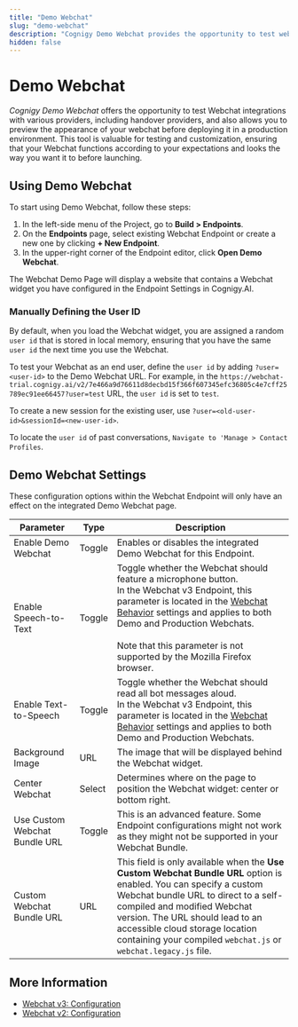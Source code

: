 ```yaml
---
title: "Demo Webchat"
slug: "demo-webchat"
description: "Cognigy Demo Webchat provides the opportunity to test webchat integrations with various providers, including handover providers, and also allows you to preview the appearance of your webchat before deploying it in a production environment."
hidden: false
---
```


# Demo Webchat

_Cognigy Demo Webchat_ offers the opportunity to test Webchat integrations with various providers, including handover providers, and also allows you to preview the appearance of your webchat before deploying it in a production environment. This tool is valuable for testing and customization, ensuring that your Webchat functions according to your expectations and looks the way you want it to before launching.

## Using Demo Webchat

To start using Demo Webchat, follow these steps:

1. In the left-side menu of the Project, go to **Build > Endpoints**.
2. On the **Endpoints** page, select existing Webchat Endpoint or create a new one by clicking **+ New Endpoint**.
3. In the upper-right corner of the Endpoint editor, click **Open Demo Webchat**.

The Webchat Demo Page will display a website that contains a Webchat widget you have configured in the Endpoint Settings in Cognigy.AI.

### Manually Defining the User ID

By default, when you load the Webchat widget, you are assigned a random `user id` that is stored in local memory, ensuring that you have the same `user id` the next time you use the Webchat.

To test your Webchat as an end user, define the `user id` by adding `?user=<user-id>` to the Demo Webchat URL.
For example, in the
`https://webchat-trial.cognigy.ai/v2/7e466a9d76611d8decbd15f366f607345efc36805c4e7cff25789ec91ee66457?user=test` URL,
the `user id` is set to `test`.

To create a new session for the existing user, use `?user=<old-user-id>&sessionId=<new-user-id>`.

To locate the `user id` of past conversations, `Navigate to 'Manage > Contact Profiles`.

## Demo Webchat Settings

These configuration options within the Webchat Endpoint will only have an effect on the integrated Demo Webchat page.

| Parameter                     | Type   | Description                                                                                                                                                                                                                                                                                                                                            |
|-------------------------------|--------|--------------------------------------------------------------------------------------------------------------------------------------------------------------------------------------------------------------------------------------------------------------------------------------------------------------------------------------------------------|
| Enable Demo Webchat           | Toggle | Enables or disables the integrated Demo Webchat for this Endpoint.                                                                                                                                                                                                                                                                                     |
| Enable Speech-to-Text         | Toggle | Toggle whether the Webchat should feature a microphone button. <br /> In the Webchat v3 Endpoint, this parameter is located in the [Webchat Behavior](v3/configuration.mdx#webchat-behavior) settings and applies to both Demo and Production Webchats. <br /><br /> Note that this parameter is not supported by the Mozilla Firefox browser. |
| Enable Text-to-Speech         | Toggle | Toggle whether the Webchat should read all bot messages aloud. <br /> In the Webchat v3 Endpoint, this parameter is located in the [Webchat Behavior](v3/configuration.mdx#webchat-behavior) settings and applies to both Demo and Production Webchats.                                                                                              |
| Background Image              | URL    | The image that will be displayed behind the Webchat widget.                                                                                                                                                                                                                                                                                            |
| Center Webchat                | Select | Determines where on the page to position the Webchat widget: center or bottom right.                                                                                                                                                                                                                                                                   |
| Use Custom Webchat Bundle URL | Toggle | This is an advanced feature. Some Endpoint configurations might not work as they might not be supported in your Webchat Bundle.                                                                                                                                                                                                                        |
| Custom Webchat Bundle URL     | URL    | This field is only available when the **Use Custom Webchat Bundle URL** option is enabled. You can specify a custom Webchat bundle URL to direct to a self-compiled and modified Webchat version. The URL should lead to an accessible cloud storage location containing your compiled `webchat.js` or `webchat.legacy.js` file.                       |

## More Information

- [Webchat v3: Configuration](v3/configuration.mdx)
- [Webchat v2: Configuration](v2/configuration.mdx)